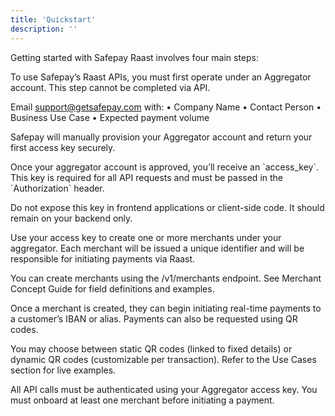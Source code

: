 ```yaml
---
title: 'Quickstart'
description: ''
---
```


Getting started with Safepay Raast involves four main steps:

<Steps>

<Step title="Request Aggregator Access">
To use Safepay’s Raast APIs, you must first operate under an Aggregator account. This step cannot be completed via API.

Email support@getsafepay.com with:
	•	Company Name
	•	Contact Person
	•	Business Use Case
	•	Expected payment volume

Safepay will manually provision your Aggregator account and return your first access key securely.

</Step>

<Step title="Receive and Secure Access Key">
Once your aggregator account is approved, you’ll receive an `access_key`. This key is required for all API requests and must be passed in the `Authorization` header.

<Warning>Do not expose this key in frontend applications or client-side code. It should remain on your backend only.</Warning>
</Step>

<Step title="Create a Merchant">
Use your access key to create one or more merchants under your aggregator. Each merchant will be issued a unique identifier and will be responsible for initiating payments via Raast.
</Step>

You can create merchants using the /v1/merchants endpoint. See Merchant Concept Guide for field definitions and examples.

<Step title="Initiate Payments">
Once a merchant is created, they can begin initiating real-time payments to a customer’s IBAN or alias. Payments can also be requested using QR codes.

You may choose between static QR codes (linked to fixed details) or dynamic QR codes (customizable per transaction). Refer to the Use Cases section for live examples.
</Step>

</Steps>

<Note>All API calls must be authenticated using your Aggregator access key. You must onboard at least one merchant before initiating a payment.</Note>
